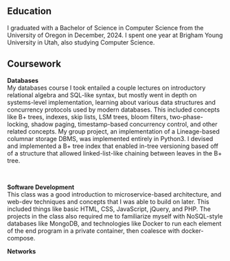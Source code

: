 ## Education

I graduated with a Bachelor of Science in Computer Science from the University of Oregon in December, 2024.
I spent one year at Brigham Young University in Utah, also studying Computer Science.
<br />

## Coursework
**Databases** <br />
My databases course I took entailed a couple lectures on introductory relational algebra and SQL-like syntax, but mostly went
in depth on systems-level implementation, learning about various data structures and concurrency protocols used by modern databases.
This included concepts like B+ trees, indexes, skip lists, LSM trees, bloom filters, two-phase-locking, shadow paging, timestamp-based
concurrency control, and other related concepts. My group project, an implementation of a Lineage-based columnar storage DBMS, was implemented
entirely in Python3. I devised and implemented a B+ tree index that enabled in-tree versioning based off of a structure that allowed linked-list-like
chaining between leaves in the B+ tree.

<br />

**Software Development** <br />
This class was a good introduction to microservice-based architecture, and web-dev techniques and concepts that I was able to build on later.
This included things like basic HTML, CSS, JavaScript, jQuery, and PHP. The projects in the class also required me to familiarize myself with
NoSQL-style databases like MongoDB, and technologies like Docker to run each element of the end program in a private container, then coalesce
with docker-compose.

**Networks** <br />
